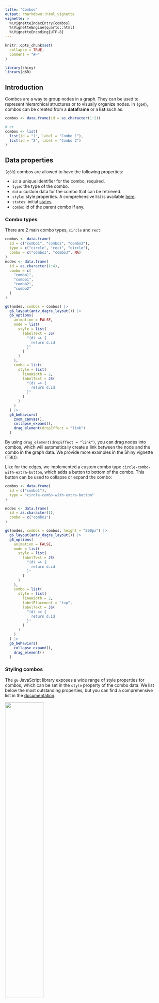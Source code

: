 ```yaml
---
title: "Combos"
output: rmarkdown::html_vignette
vignette: >
  %\VignetteIndexEntry{combos}
  %\VignetteEngine{quarto::html}
  %\VignetteEncoding{UTF-8}
---
```


```r
knitr::opts_chunk$set(
  collapse = TRUE,
  comment = "#>"
)
```

```r
library(shiny)
library(g6R)
```

## Introduction

Combos are a way to group nodes in a graph. They can be used to represent hierarchical structures or to visually organize nodes. In `{g6R}`, combos can be created from a __dataframe__ or a __list__ such as:

```r
combos <- data.frame(id = as.character(1:2))

# or
combos <- list(
  list(id = "1", label = "Combo 1"),
  list(id = "2", label = "Combo 2")
)
```

## Data properties

`{g6R}` combos are allowed to have the following properties:

- `id`: a unique identifier for the combo, required.
- `type`: the type of the combo.
- `data`: custom data for the combo that can be retrieved.
- `style`: style properties. A comprehensive list is available [here](https://g6.antv.antgroup.com/en/manual/element/combo/build-in/base-combo#style).
- `states`: initial [states](https://g6.antv.antgroup.com/en/manual/element/combo/build-in/base-combo#state).
- `combo`: id of the parent combo if any.

### Combo types

There are 2 main combo types, `circle` and `rect`:

```r
combos <- data.frame(
  id = c("combo1", "combo2", "combo3"),
  type = c("circle", "rect", "circle"),
  combo = c("combo3", "combo3", NA)
)
nodes <- data.frame(
  id = as.character(1:4),
  combo = c(
    "combo1",
    "combo1",
    "combo2",
    "combo2"
  )
)

g6(nodes, combos = combos) |>
  g6_layout(antv_dagre_layout()) |>
  g6_options(
    animation = FALSE,
    node = list(
      style = list(
        labelText = JS(
          "(d) => {
            return d.id
          }"
        )
      )
    ),
    combo = list(
      style = list(
        lineWidth = 2,
        labelText = JS(
          "(d) => {
            return d.id
          }"
        )
      )
    )
  ) |>
  g6_behaviors(
    zoom_canvas(),
    collapse_expand(),
    drag_element(dropEffect = "link")
  )
```

By using `drag_element(dropEffect = "link")`, you can drag nodes into combos, which will automatically create a link between the node and the combo in the graph data. We provide more examples in the Shiny vignette (TBD).

Like for the edges, we implemented a custom combo type `circle-combo-with-extra-button`, which adds a button to bottom of the combo. This button can be used to collapse or expand the combo:

```r
combos <- data.frame(
  id = c("combo1"),
  type = "circle-combo-with-extra-button"
)

nodes <- data.frame(
  id = as.character(1),
  combo = c("combo1")
)

g6(nodes, combos = combos, height = "200px") |>
  g6_layout(antv_dagre_layout()) |>
  g6_options(
    animation = FALSE,
    node = list(
      style = list(
        labelText = JS(
          "(d) => {
            return d.id
          }"
        )
      )
    ),
    combo = list(
      style = list(
        lineWidth = 2,
        labelPlacement = "top",
        labelText = JS(
          "(d) => {
            return d.id
          }"
        )
      )
    )
  ) |>
  g6_behaviors(
    collapse_expand(),
    drag_element()
  )
```

### Styling combos

The `g6` JavaScript library exposes a wide range of style properties for combos, which can be set in the `style` property of the combo data. We list below the most outstanding properties, but you can find a comprehensive list in the [documentation](https://g6.antv.antgroup.com/en/manual/element/combo/build-in/base-combo#style).

![](figures/combo.png){fig-align="center" width=50%}

#### Main graphic properties

These properties are used to define the main graphic [style](https://g6.antv.antgroup.com/en/manual/element/combo/build-in/base-combo#style) of the combo that depend when it is expanded or not, such as color, width, and line type. They can be applied at the global combo option level or at the individual combo level. Here is an example of how to set the color for all combo of the same graph:

```r
combos <- data.frame(id = c("combo1"))
nodes <- data.frame(
  id = as.character(1),
  combo = c("combo1")
)
g6(nodes, combos = combos, height = "200px") |>
  g6_layout(d3_force_layout()) |>
  g6_options(
    combo = list(
      style = list(
        fill = "#FFB6C1", # Combo fill color
        fillOpacity = 0.5, # Combo fill opacity
        stroke = "#000", # Combo border color
        lineWidth = 2, # Combo border width
        collapsedFill = "pink",
        collapsedStroke = "pink",
        collapsedSize = 10 # Default is 32
      )
    )
  ) |>
  g6_behaviors(
    collapse_expand(),
    drag_element()
  )
```

#### Label styling

Some common properties include label [styling](https://g6.antv.antgroup.com/en/manual/element/combo/build-in/base-combo#label-style):

```r
combos <- data.frame(id = c("combo1"))
nodes <- data.frame(
  id = as.character(1),
  combo = c("combo1")
)
g6(nodes, combos = combos, height = "200px") |>
  g6_layout(d3_force_layout()) |>
  g6_options(
    combo = list(
      style = list(
        label = TRUE, # Whether to display the combo label
        labelText = "Combo Name", # Label text content
        labelFill = "#000", # Label text color
        labelFontSize = 12, # Label font size
        labelFontWeight = "normal", # Label font weight
        labelPlacement = "bottom", # Position of the label relative to the main graphic of the combo
        labelBackground = TRUE, # Whether to display the combo label background
        labelBackgroundFill = "#000", # Label background fill
        labelBackgroundRadius = 10, # Label background corner radius
        labelBackgroundFillOpacity = 0.5 # Label background fill color opacity
      )
    )
  ) |>
  g6_behaviors(
    collapse_expand(),
    drag_element()
  )
```

### States

Combos can have different [states](https://g6.antv.antgroup.com/en/manual/element/combo/build-in/base-combo#state) that can be used to indicate different conditions or interactions. States can be set in the `states` property of the node data:

```r
states <- c(
  "default",
  "selected",
  "highlight",
  "active",
  "inactive",
  "disabled"
)
combos <- lapply(seq_along(states), \(i) {
  list(
    id = sprintf("combo-%s", i),
    states = list(states[[i]]),
    data = list(state = states[[i]])
  )
})
nodes <- lapply(seq_along(states), \(i) {
  list(
    id = sprintf("node-%s", i),
    combo = sprintf("combo-%s", i)
  )
})
g6(nodes, combos = combos) |>
  g6_layout(d3_force_layout()) |>
  g6_options(
    animation = FALSE,
    combo = list(
      style = list(
        labelText = JS(
          "(d) => {
            return d.data.state
          }"
        )
      )
    )
  )
```

### Color palette

```r
g6(poke$nodes, poke$edges, poke$combos) |>
  g6_layout(combo_combined_layout(spacing = 50)) |>
  g6_options(
    animation = FALSE,
    node = list(
      style = list(
        labelText = JS(
          "(d) => {
            return d.data.label
          }"
        )
      )
    ),
    edge = list(
      style = list(endArrow = TRUE)
    ),
    combo = list(
      style = list(
        fillOpacity = 0.5
      ),
      palette = list(
        type = "group", # use discret palette
        field = "family",
        color = "spectral"
      )
    )
  ) |>
  g6_behaviors(
    zoom_canvas(),
    collapse_expand(),
    drag_element()
  )
```